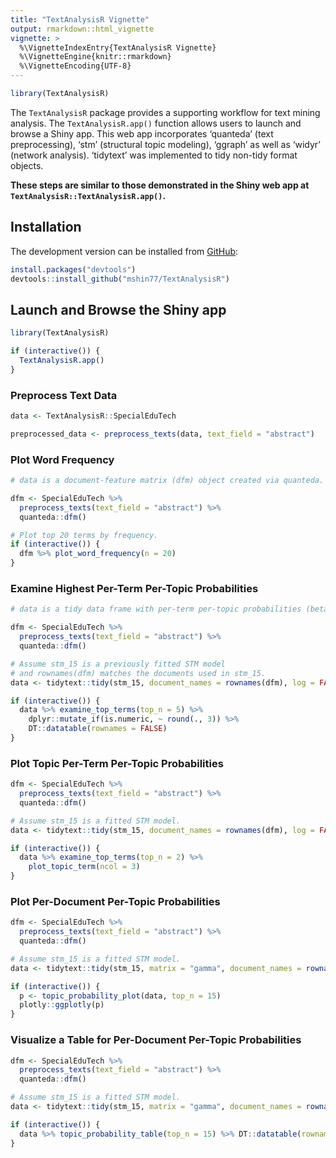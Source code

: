 ```yaml
---
title: "TextAnalysisR Vignette"
output: rmarkdown::html_vignette
vignette: >
  %\VignetteIndexEntry{TextAnalysisR Vignette}
  %\VignetteEngine{knitr::rmarkdown}
  %\VignetteEncoding{UTF-8}
---
```


```r
library(TextAnalysisR)
```

The `TextAnalysisR` package provides a supporting workflow for text mining analysis. The `TextAnalysisR.app()` function allows users to launch and browse a Shiny app. This web app incorporates 'quanteda' (text preprocessing), 'stm' (structural topic modeling), 'ggraph' as well as 'widyr' (network analysis). 'tidytext' was implemented to tidy non-tidy format objects.

**These steps are similar to those demonstrated in the Shiny web app at `TextAnalysisR::TextAnalysisR.app()`.**

## Installation

The development version can be installed from [GitHub](https://github.com/mshin77/TextAnalysisR):

```r
install.packages("devtools")
devtools::install_github("mshin77/TextAnalysisR")
```

## Launch and Browse the Shiny app

```r
library(TextAnalysisR)

if (interactive()) {
  TextAnalysisR.app()
}
```

### Preprocess Text Data

```r
data <- TextAnalysisR::SpecialEduTech 

preprocessed_data <- preprocess_texts(data, text_field = "abstract")
```

### Plot Word Frequency

```r
# data is a document-feature matrix (dfm) object created via quanteda.

dfm <- SpecialEduTech %>%
  preprocess_texts(text_field = "abstract") %>%
  quanteda::dfm()

# Plot top 20 terms by frequency.
if (interactive()) {
  dfm %>% plot_word_frequency(n = 20)
}
```

### Examine Highest Per-Term Per-Topic Probabilities

```r
# data is a tidy data frame with per-term per-topic probabilities (beta).

dfm <- SpecialEduTech %>%
  preprocess_texts(text_field = "abstract") %>%
  quanteda::dfm()

# Assume stm_15 is a previously fitted STM model
# and rownames(dfm) matches the documents used in stm_15.
data <- tidytext::tidy(stm_15, document_names = rownames(dfm), log = FALSE)

if (interactive()) {
  data %>% examine_top_terms(top_n = 5) %>%
    dplyr::mutate_if(is.numeric, ~ round(., 3)) %>%
    DT::datatable(rownames = FALSE)
}
```

### Plot Topic Per-Term Per-Topic Probabilities

```r
dfm <- SpecialEduTech %>%
  preprocess_texts(text_field = "abstract") %>%
  quanteda::dfm()

# Assume stm_15 is a fitted STM model.
data <- tidytext::tidy(stm_15, document_names = rownames(dfm), log = FALSE)

if (interactive()) {
  data %>% examine_top_terms(top_n = 2) %>%
    plot_topic_term(ncol = 3)
}
```

### Plot Per-Document Per-Topic Probabilities

```r
dfm <- SpecialEduTech %>%
  preprocess_texts(text_field = "abstract") %>%
  quanteda::dfm()

# Assume stm_15 is a fitted STM model.
data <- tidytext::tidy(stm_15, matrix = "gamma", document_names = rownames(dfm), log = FALSE)

if (interactive()) {
  p <- topic_probability_plot(data, top_n = 15)
  plotly::ggplotly(p)
}
```

### Visualize a Table for Per-Document Per-Topic Probabilities

```r
dfm <- SpecialEduTech %>%
  preprocess_texts(text_field = "abstract") %>%
  quanteda::dfm()

# Assume stm_15 is a fitted STM model.
data <- tidytext::tidy(stm_15, matrix = "gamma", document_names = rownames(dfm), log = FALSE)

if (interactive()) {
  data %>% topic_probability_table(top_n = 15) %>% DT::datatable(rownames = FALSE)
}
```

